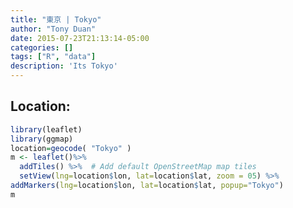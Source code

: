 ```yaml
---
title: "東京 | Tokyo"
author: "Tony Duan"
date: 2015-07-23T21:13:14-05:00
categories: []
tags: ["R", "data"]
description: 'Its Tokyo'
---
```



## Location:
```r
library(leaflet)
library(ggmap)
location=geocode( "Tokyo" )
m <- leaflet()%>%
  addTiles() %>%  # Add default OpenStreetMap map tiles
  setView(lng=location$lon, lat=location$lat, zoom = 05) %>%
addMarkers(lng=location$lon, lat=location$lat, popup="Tokyo")
m

```
